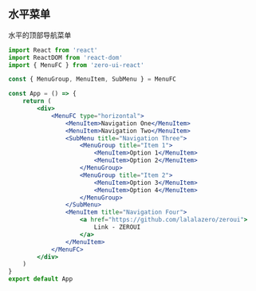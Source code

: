 ## 水平菜单

水平的顶部导航菜单

```jsx
import React from 'react'
import ReactDOM from 'react-dom'
import { MenuFC } from 'zero-ui-react'

const { MenuGroup, MenuItem, SubMenu } = MenuFC

const App = () => {
    return (
        <div>
            <MenuFC type="horizontal">
                <MenuItem>Navigation One</MenuItem>
                <MenuItem>Navigation Two</MenuItem>
                <SubMenu title="Navigation Three">
                    <MenuGroup title="Item 1">
                        <MenuItem>Option 1</MenuItem>
                        <MenuItem>Option 2</MenuItem>
                    </MenuGroup>
                    <MenuGroup title="Item 2">
                        <MenuItem>Option 3</MenuItem>
                        <MenuItem>Option 4</MenuItem>
                    </MenuGroup>
                </SubMenu>
                <MenuItem title="Navigation Four">
                    <a href="https://github.com/lalalazero/zeroui">
                        Link - ZEROUI
                    </a>
                </MenuItem>
            </MenuFC>
        </div>
    )
}
export default App
```
